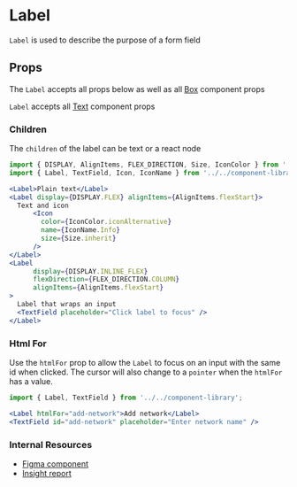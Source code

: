 


# Label

`Label` is used to describe the purpose of a form field

<Canvas>
  <Story id="components-componentlibrary-label--default-story" />
</Canvas>

## Props

The `Label` accepts all props below as well as all [Box](/docs/components-ui-box--default-story#props) component props

<ArgsTable of={Label} />

`Label` accepts all [Text](/docs/components-componentlibrary-text--default-story#props) component props

<ArgsTable of={Text} />

### Children

The `children` of the label can be text or a react node

<Canvas>
  <Story id="components-componentlibrary-label--children" />
</Canvas>

```jsx
import { DISPLAY, AlignItems, FLEX_DIRECTION, Size, IconColor } from '../../../helpers/constants/design-system';
import { Label, TextField, Icon, IconName } from '../../component-library';

<Label>Plain text</Label>
<Label display={DISPLAY.FLEX} alignItems={AlignItems.flexStart}>
  Text and icon
      <Icon
        color={IconColor.iconAlternative}
        name={IconName.Info}
        size={Size.inherit}
      />
</Label>
<Label
      display={DISPLAY.INLINE_FLEX}
      flexDirection={FLEX_DIRECTION.COLUMN}
      alignItems={AlignItems.flexStart}
>
  Label that wraps an input
  <TextField placeholder="Click label to focus" />
</Label>
```

### Html For

Use the `htmlFor` prop to allow the `Label` to focus on an input with the same id when clicked. The cursor will also change to a `pointer` when the `htmlFor` has a value.

<Canvas>
  <Story id="components-componentlibrary-label--html-for" />
</Canvas>

```jsx
import { Label, TextField } from '../../component-library';

<Label htmlFor="add-network">Add network</Label>
<TextField id="add-network" placeholder="Enter network name" />
```

### Internal Resources

- [Figma component](https://www.figma.com/file/HKpPKij9V3TpsyMV1TpV7C/branch/7uyrueQIFQBLqo9uzkxclr/DS-Components?node-id=13879%3A38076&t=dBHjnJTMSVE8N2UP-1)
- [Insight report](https://www.figma.com/file/aGW8sk6X6Jf9ac0MRMD4kX/TextField-Audit?node-id=282%3A22&t=ZgCGFwGOBmOwQR5c-1)
